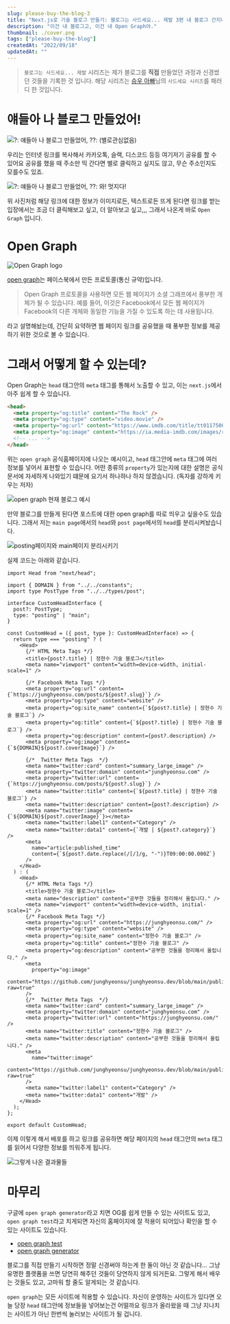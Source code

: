 ```yaml
---
slug: please-buy-the-blog-3
title: "Next.js로 기술 블로그 만들기: 블로그는 사드세요... 제발 3편 내 블로그 간지나게 자랑하기 (Open Graph 적용하기)"
description: "이건 내 블로그고, 이건 내 Open Graph야."
thumbnail: ./cover.png
tags: ["please-buy-the-blog"]
createdAt: "2022/09/18"
updatedAt: ""
---
```


> `블로그는 사드세요... 제발` 시리즈는 제가 블로그를 **직접** 만들었던 과정과 신경썼던 것들을 기록한 것 입니다. 해당 시리즈는 [승우 아빠](https://www.youtube.com/c/%EC%8A%B9%EC%9A%B0%EC%95%84%EB%B9%A0)님의 `사드세요 시리즈`를 패러디 한 것입니다.

# 얘들아 나 블로그 만들었어!

![?: 얘들아 나 블로그 만들었어, ??: (별로관심없음)](./1.png)

우리는 인터넷 링크를 복사해서 카카오톡, 슬랙, 디스코드 등등 여기저기 공유를 할 수 있어요
공유를 했을 때 주소만 띡 간다면 별로 클릭하고 싶지도 않고, 무슨 주소인지도 모를수도 있죠.

![?: 얘들아 나 블로그 만들었어, ??: 와! 멋지다!](./2.png)

위 사진처럼 해당 링크에 대한 정보가 이미지로든, 텍스트로든 뜨게 된다면 링크를 받는 입장에서는
조금 더 클릭해보고 싶고, 더 알아보고 싶고,,, 그래서 나온게 바로 `Open Graph` 입니다.

# Open Graph

![Open Graph logo](./3.png)

[open graph](https://ogp.me/)는 페이스북에서 만든 프로토콜(통신 규약)입니다.

> Open Graph 프로토콜을 사용하면 모든 웹 페이지가 소셜 그래프에서 풍부한 개체가 될 수 있습니다.
> 예를 들어, 이것은 Facebook에서 모든 웹 페이지가 Facebook의 다른 개체와 동일한 기능을 가질 수 있도록 하는 데 사용됩니다.

라고 설명해놨는데, 간단히 요약하면 웹 페이지 링크를 공유했을 때 풍부한 정보를 제공하기 위한 것으로 볼 수 있습니다.

# 그래서 어떻게 할 수 있는데?

Open Graph는 `head` 태그안의 `meta` 태그를 통해서 노출할 수 있고,
이는 `next.js`에서 아주 쉽게 할 수 있습니다.

```html
<head>
  <meta property="og:title" content="The Rock" />
  <meta property="og:type" content="video.movie" />
  <meta property="og:url" content="https://www.imdb.com/title/tt0117500/" />
  <meta property="og:image" content="https://ia.media-imdb.com/images/rock.jpg" />
  <!-- ... -->
</head>
```

위는 `open graph` 공식홈페이지에 나오는 예시이고, `head` 태그안에 `meta` 태그에 여러 정보를 넣어서 표현할 수 있습니다.
어떤 종류의 `property`가 있는지에 대한 설명은 공식문서에 자세하게 나와있기 떄문에 요기서 하나하나 하지 않겠습니다.
(독자를 강하게 키우는 저자)

![open graph 현재 블로그 예시](./4.png)

만약 블로그를 만들게 된다면 포스트에 대한 open graph를 따로 띄우고 싶을수도 있습니다.
그래서 저는 `main page`에서의 `head`와 `post page`에서의 `head`를 분리시켜놨습니다.

![posting페이지와 main페이지 분리시키기](./5.png)

실제 코드는 아래와 같습니다.

```tsx
import Head from "next/head";

import { DOMAIN } from "../../constants";
import type PostType from "../../types/post";

interface CustomHeadInterface {
  post?: PostType;
  type: "posting" | "main";
}

const CustomHead = ({ post, type }: CustomHeadInterface) => {
  return type === "posting" ? (
    <Head>
      {/* HTML Meta Tags */}
      <title>{post?.title} | 정현수 기술 블로그</title>
      <meta name="viewport" content="width=device-width, initial-scale=1" />

      {/* Facebook Meta Tags */}
      <meta property="og:url" content={`https://junghyeonsu.com/posts/${post?.slug}`} />
      <meta property="og:type" content="website" />
      <meta property="og:site_name" content={`${post?.title} | 정현수 기술 블로그`} />
      <meta property="og:title" content={`${post?.title} | 정현수 기술 블로그`} />
      <meta property="og:description" content={post?.description} />
      <meta property="og:image" content={`${DOMAIN}${post?.coverImage}`} />

      {/*  Twitter Meta Tags  */}
      <meta name="twitter:card" content="summary_large_image" />
      <meta property="twitter:domain" content="junghyeonsu.com" />
      <meta property="twitter:url" content={`https://junghyeonsu.com/posts/${post?.slug}`} />
      <meta name="twitter:title" content={`${post?.title} | 정현수 기술 블로그`} />
      <meta name="twitter:description" content={post?.description} />
      <meta name="twitter:image" content={`${DOMAIN}${post?.coverImage}`}></meta>
      <meta name="twitter:label1" content="Category" />
      <meta name="twitter:data1" content={`개발 | ${post?.category}`} />
      <meta
        name="article:published_time"
        content={`${post?.date.replace(/[/]/g, "-")}T09:00:00.000Z`}
      />
    </Head>
  ) : (
    <Head>
      {/* HTML Meta Tags */}
      <title>정현수 기술 블로그</title>
      <meta name="description" content="공부한 것들을 정리해서 올립니다." />
      <meta name="viewport" content="width=device-width, initial-scale=1" />
      {/* Facebook Meta Tags */}
      <meta property="og:url" content="https://junghyeonsu.com/" />
      <meta property="og:type" content="website" />
      <meta property="og:site_name" content="정현수 기술 블로그" />
      <meta property="og:title" content="정현수 기술 블로그" />
      <meta property="og:description" content="공부한 것들을 정리해서 올립니다." />
      <meta
        property="og:image"
        content="https://github.com/junghyeonsu/junghyeonsu.dev/blob/main/public/profile.jpeg?raw=true"
      />
      {/*  Twitter Meta Tags  */}
      <meta name="twitter:card" content="summary_large_image" />
      <meta property="twitter:domain" content="junghyeonsu.com" />
      <meta property="twitter:url" content="https://junghyeonsu.com/" />
      <meta name="twitter:title" content="정현수 기술 블로그" />
      <meta name="twitter:description" content="공부한 것들을 정리해서 올립니다." />
      <meta
        name="twitter:image"
        content="https://github.com/junghyeonsu/junghyeonsu.dev/blob/main/public/profile.jpeg?raw=true"
      />
      <meta name="twitter:label1" content="Category" />
      <meta name="twitter:data1" content="개발" />
    </Head>
  );
};

export default CustomHead;
```

이제 이렇게 해서 배포를 하고 링크를 공유하면 해당 페이지의 `head` 태그안의 `meta` 태그를 읽어서 다양한 정보를 띄워주게 됩니다.

![그렇게 나온 결과물들](./6.png)

# 마무리

구글에 `open graph generator`라고 치면 OG를 쉽게 만들 수 있는 사이트도 있고, `open graph test`라고 치게되면 자신의 홈페이지에 잘 적용이 되어있나 확인을 할 수 있는 사이트도 있습니다.

- [open graph test](https://www.opengraph.xyz/url/https%3A%2F%2Fjunghyeonsu.com%2Fposts%2FAbout-design-system)
- [open graph generator](https://smallseotools.com/open-graph-generator/)

블로그를 직접 만들기 시작하면 정말 신경써야 하는게 한 둘이 아닌 것 같습니다...
그냥 유명한 플랫폼을 쓰면 당연히 해주던 것들이 당연하지 않게 되거든요.
그렇게 해서 배우는 것들도 있고, 고마워 할 줄도 알게되는 것 같습니다.

`open graph`는 모든 사이트에 적용할 수 있습니다.
자신이 운영하는 사이트가 있다면 오늘 당장 `head` 태그안에 정보들을 넣어보는건 어떨까요
링크가 올라왔을 때 그냥 지나치는 사이트가 아닌 한번씩 눌러보는 사이트가 될 겁니다.
